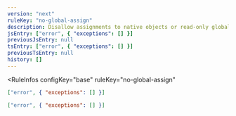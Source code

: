 ```yaml
---
version: "next"
ruleKey: "no-global-assign"
description: Disallow assignments to native objects or read-only global variables
jsEntry: ["error", { "exceptions": [] }]
previousJsEntry: null
tsEntry: ["error", { "exceptions": [] }]
previousTsEntry: null
history: []
---
```


<RuleInfos 
  configKey="base" 
  ruleKey="no-global-assign" 
>

```json
["error", { "exceptions": [] }]
```

```json
["error", { "exceptions": [] }]
```

</RuleInfos>
